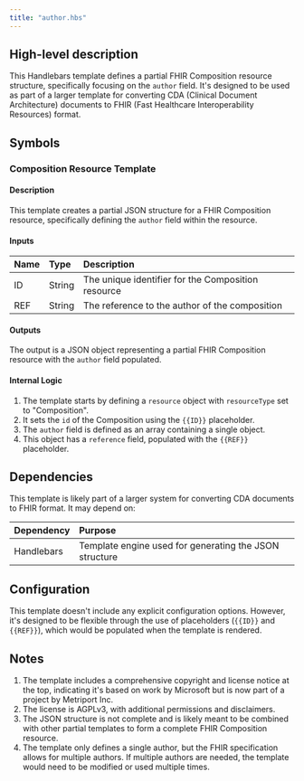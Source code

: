```yaml
---
title: "author.hbs"
---
```


## High-level description
This Handlebars template defines a partial FHIR Composition resource structure, specifically focusing on the `author` field. It's designed to be used as part of a larger template for converting CDA (Clinical Document Architecture) documents to FHIR (Fast Healthcare Interoperability Resources) format.

## Symbols

### Composition Resource Template
#### Description
This template creates a partial JSON structure for a FHIR Composition resource, specifically defining the `author` field within the resource.

#### Inputs
| Name | Type | Description |
|:-----|:-----|:------------|
| ID | String | The unique identifier for the Composition resource |
| REF | String | The reference to the author of the composition |

#### Outputs
The output is a JSON object representing a partial FHIR Composition resource with the `author` field populated.

#### Internal Logic
1. The template starts by defining a `resource` object with `resourceType` set to "Composition".
2. It sets the `id` of the Composition using the `{{ID}}` placeholder.
3. The `author` field is defined as an array containing a single object.
4. This object has a `reference` field, populated with the `{{REF}}` placeholder.

## Dependencies
This template is likely part of a larger system for converting CDA documents to FHIR format. It may depend on:

| Dependency | Purpose |
|:-----------|:--------|
| Handlebars | Template engine used for generating the JSON structure |

## Configuration
This template doesn't include any explicit configuration options. However, it's designed to be flexible through the use of placeholders (`{{ID}}` and `{{REF}}`), which would be populated when the template is rendered.

## Notes
1. The template includes a comprehensive copyright and license notice at the top, indicating it's based on work by Microsoft but is now part of a project by Metriport Inc.
2. The license is AGPLv3, with additional permissions and disclaimers.
3. The JSON structure is not complete and is likely meant to be combined with other partial templates to form a complete FHIR Composition resource.
4. The template only defines a single author, but the FHIR specification allows for multiple authors. If multiple authors are needed, the template would need to be modified or used multiple times.